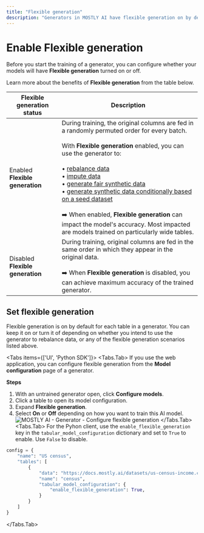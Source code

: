 ```yaml
---
title: "Flexible generation"
description: "Generators in MOSTLY AI have flexible generation on by default. You can use such generators to rebalance your synthetic datasets, use data imputation to replace missing or null values with statistically reliable ones, and generate fair synthetic data."
---
```



# Enable Flexible generation

Before you start the training of a generator, you can configure whether your models will have **Flexible generation** turned on or off.

Learn more about the benefits of **Flexible generation** from the table below.

| Flexible generation status | Description |
| --- | --- |
| Enabled **Flexible generation** | During training, the original columns are fed in a randomly permuted order for every batch.<br /><br />With **Flexible generation** enabled, you can use the generator to:<br /><br />  • [rebalance data](/synthetic-datasets/rebalance-columns)<br />  • [impute data](/synthetic-datasets/data-imputation)<br />  • [generate fair synthetic data](/synthetic-datasets/fairness)<br />  • [generate synthetic data conditionally based on a seed dataset](/synthetic-datasets/seeded-generation)<br /><br />➡️ When enabled, **Flexible generation** can impact the model's accuracy. Most impacted are models trained on particularly wide tables. |
| Disabled **Flexible generation** | During training, original columns are fed in the same order in which they appear in the original data.<br /><br />➡️ When **Flexible generation** is disabled, you can achieve maximum accuracy of the trained generator. |

## Set flexible generation

Flexible generation is on by default for each table in a generator. You can keep it on or turn it of depending on whether you intend to use the generator to rebalance data, or any of the flexible generation scenarios listed above.

<Tabs items={['UI', 'Python SDK']}>
<Tabs.Tab>
If you use the web application, you can configure flexible generation from the **Model configuration** page of a generator.

**Steps**

1. With an untrained generator open, click **Configure models**.
2. Click a table to open its model configuration.
3. Expand **Flexible generation**.
3. Select **On** or **Off** depending on how you want to train this AI model.
    <Image
        src="/docimages/generators/enable-flexible-generation/flexible-generation-enabled.webp"
        alt="MOSTLY AI - Generator - Configure flexible generation"
        width={800}
        height={150}
    />
</Tabs.Tab>
<Tabs.Tab>
For the Pyhon client, use the `enable_flexible_generation` key in the `tabular_model_configuration` dictionary and set to `True` to enable. Use `False` to disable.
```python filename="python" copy {8}
config = {
    "name": "US census",
    "tables": [
        {
            "data": "https://docs.mostly.ai/datasets/us-census-income.csv.gz",
            "name": "census",
            "tabular_model_configuration": {
                "enable_flexible_generation": True,
            }
        }
    ]
}
```
</Tabs.Tab>
</Tabs>
